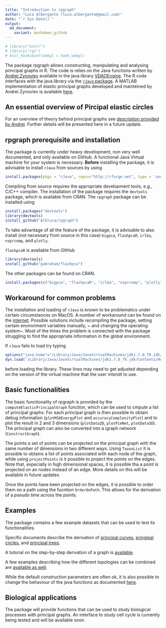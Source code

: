 ```yaml
---
title: "Introduction to rpgraph"
author: "Luca Albergante (luca.albergante@gmail.com)"
date: "`r Sys.Date()`"
output:
  md_document:
    variant: markdown_github
---
```


```r
# library("knitr")
# library("rgl")
# knit_hooks$set(webgl = hook_webgl)
```

The package rpgraph allows constructing, manipulating and analysing principal graphs in R. The code is relies on the Java functions written by [Andrei Zynoviev](https://github.com/auranic) available in the java library [VDAOEngine](https://github.com/auranic/VDAOEngine). The R code interfaces with the java library via the [`rJava` package](https://www.rforge.net/rJava/). A MATLAB implementation of elastic principal graphs developed and mainteined by Andrei Zynoviev is available [here](https://github.com/auranic/Elastic-principal-graphs).

## An essential overview of Pircipal elastic circles

For an overview of theory behind principal graphs see [description provided by Andrei](https://github.com/auranic/Elastic-principal-graphs/wiki). Further details will be presented here in a future update.

## rpgraph prerequisite and installation

The package is currently under heavy development, non very well documented, and only available on GitHub. A functional Java Virtual machine for your system is necessary. **Before** installing the package, it is advisable to install `rJava` from sources by using

```r
install.packages(pkgs = "rJava", repos="http://rforge.net", type = 'source')
```

Compiling from source requires the appropriate development tools, e.g., C/C++ compiler. The installation of the package requires the `devtools ` package, which is available from CRAN. The `rpgraph` package can be installed using

```r
install.packages("devtools")
library(devtools)
install_github("Albluca/rpgraph")
```

To take advantage of all the feature of the package, it is advisable to also install (not necessary from source in this case) `bigpca`, `flashpcaR`, `irlba`, `nsprcomp`, and `plotly`.

`flashpcaR` is available from GitHub

```r
library(devtools)
install_github("gabraham/flashpca")
```

The other packages can be found on CRAN.

```r
install.packages(c("bigpca", "flashpcaR", "irlba", "nsprcomp", "plotly")
```

## Workaround for common problems

The installation and loading of `rJava` is known to be problematics under certain circumstances on MacOS. A number of workaround can be found on the [internet](http://conjugateprior.org/2014/12/r-java8-osx/). Possible solutions include recompiling the package, setting certain environment variables manually, ~ and changing the operating system~. Most of the times the problem is connected with the package struggling to find the appropriate information in the global environment.

If `rJava` fails to load try typing

```r
options("java.home"="/Library/Java/JavaVirtualMachines/jdk1.7.0_79.jdk/Contents/Home/jre")
dyn.load('/Library/Java/JavaVirtualMachines/jdk1.7.0_79.jdk/Contents/Home/jre/lib/server/libjvm.dylib')
```

before loading the library. These lines may need to get adjusted depending on the version of the virtual machine that the user intendt to use.

## Basic functionalities

The basic functionality of rpgraph is provided by the `computeElasticPrincipalGraph` function, which can be used to cmpute a list of principal graphs. For each principal graph is then possible to obtain debug information (`plotMSDEnergyPlot` and `accuracyComplexityPlot`) and to plot the result in 2 and 3 dimensions (`plotData2D`, `plotPieNet`, `plotData3D`). The principal graph can also be converted into a igraph network (`ConstructGraph`).

The points a set of points can be projected on the principal graph with the same number of dimensions in two different ways. Using `TaxonList` it is possible to obtains a list of points associated with each node of the graph, while using `projectPoints` is it possible to project the points on the edges. Note that, expecially in high dimensional spaces, it is possible tha a point is projected on an nodes instead of an edge. More details on this will be available in future updates.

Once the points have been projected on the edges, it is possible to order them on a path using the fucntion `OrderOnPath`. This allows for the derivation of a *pseudo time* across the points.

## Examples

The package contains a few example datasets that can be used to test its functionalities.

Specific documents describe the derivation of [principal curves](doc/curve.md), [pringipal circles](doc/circle.md), and [principal trees](doc/tree.md).

A tutorial on the step-by-step derivation of a graph is [available](doc/step.md).

A few examples describing how the different topologies can be combined are [available as well](doc/mix.md).

While the default construction parameters are often ok, it is also possible to change the behaviour of the java functions as documented [here](doc/javapar.md).


## Biological applications

The package will provide functions that can be used to study biological processes with principal graphs. An interface to study cell cycle is currently being tested and will be available soon.